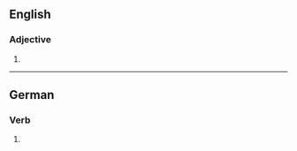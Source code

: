 ==English==

===Adjective===
{{head|en|adjective superlative form}}

# {{en-superlative of|foul}}

----

==German==

===Verb===
{{head|de|verb form}}

# {{de-verb form of|foulen|2|s|k1}}